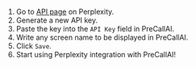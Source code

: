 
1. Go to [API page](https://www.perplexity.ai/settings/api) on Perplexity.
2. Generate a new API key.
3. Paste the key into the `API Key` field in PreCallAI.
4. Write any screen name to be displayed in PreCallAI.
5. Click `Save`.
6. Start using Perplexity integration with PreCallAI!
